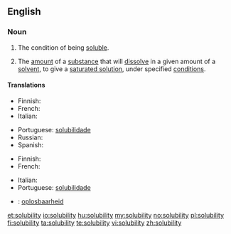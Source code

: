 ==English==

===Noun===
{{wikipedia|Solubility|Solubility (chemisty)}}
{{en-noun|solubilities}}

# The condition of being [[soluble]].
# {{chemistry}} The [[amount]] of a [[substance]] that will [[dissolve]] in a given amount of a [[solvent]], to give a [[saturated solution]], under specified [[condition]]s.

====Translations====
{{trans-top|the condition of being soluble}}
* Finnish: {{t|fi|liukoisuus}}
* French: {{t+|fr|solubilité|f}}
* Italian: {{t-|it|solubilità|f}}
{{trans-mid}}
* Portuguese: [[solubilidade]] {{f}}
* Russian: {{t|ru|растворимость|f|sc=Cyrl}}
* Spanish: {{t+|es|solubilidad|f}}
{{trans-bottom}}

{{trans-top|(chemistry) the amount of a substance that will dissolve in a given amount of a solvent}}
* Finnish: {{t|fi|liukoisuus}}
* French: {{t+|fr|solubilité|f}}
{{trans-mid}}
* Italian: {{t-|it|solubilità|f}}
* Portuguese: [[solubilidade]] {{f}}
{{trans-bottom}}

{{checktrans}}
* {{ttbc|Dutch}}: [[oplosbaarheid]] {{f}}

[[et:solubility]]
[[io:solubility]]
[[hu:solubility]]
[[my:solubility]]
[[no:solubility]]
[[pl:solubility]]
[[fi:solubility]]
[[ta:solubility]]
[[te:solubility]]
[[vi:solubility]]
[[zh:solubility]]